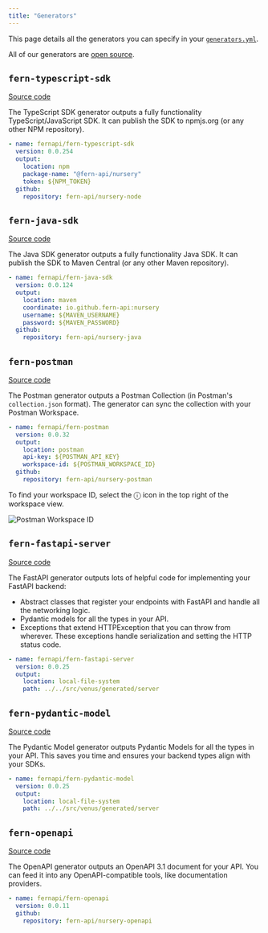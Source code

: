 ```yaml
---
title: "Generators"
---
```


This page details all the generators you can specify in your [`generators.yml`](generate#generators-yml).

All of our generators are [open source](https://github.com/fern-api).

## `fern-typescript-sdk`

[Source code](https://github.com/fern-api/fern-typescript)

The TypeScript SDK generator outputs a fully functionality TypeScript/JavaScript
SDK. It can publish the SDK to npmjs.org (or any other NPM repository).

```yaml generators.yml
- name: fernapi/fern-typescript-sdk
  version: 0.0.254
  output:
    location: npm
    package-name: "@fern-api/nursery"
    token: ${NPM_TOKEN}
  github:
    repository: fern-api/nursery-node
```

## `fern-java-sdk`

[Source code](https://github.com/fern-api/fern-java)

The Java SDK generator outputs a fully functionality Java
SDK. It can publish the SDK to Maven Central (or any other Maven repository).

```yaml generators.yml
- name: fernapi/fern-java-sdk
  version: 0.0.124
  output:
    location: maven
    coordinate: io.github.fern-api:nursery
    username: ${MAVEN_USERNAME}
    password: ${MAVEN_PASSWORD}
  github:
    repository: fern-api/nursery-java
```

## `fern-postman`

[Source code](https://github.com/fern-api/fern-postman)

The Postman generator outputs a Postman Collection (in Postman's
`collection.json` format). The generator can sync the collection with your
Postman Workspace.

```yaml generators.yml
- name: fernapi/fern-postman
  version: 0.0.32
  output:
    location: postman
    api-key: ${POSTMAN_API_KEY}
    workspace-id: ${POSTMAN_WORKSPACE_ID}
  github:
    repository: fern-api/nursery-postman
```

To find your workspace ID, select the ⓘ icon in the top right of the workspace view.

![Postman Workspace ID](images/postman-workspace-id.png)

## `fern-fastapi-server`

[Source code](https://github.com/fern-api/fern-python)

The FastAPI generator outputs lots of helpful code for implementing your FastAPI backend:

- Abstract classes that register your endpoints with FastAPI and handle all the networking logic.
- Pydantic models for all the types in your API.
- Exceptions that extend HTTPException that you can throw from wherever. These
  exceptions handle serialization and setting the HTTP status code.

```yaml generators.yml
- name: fernapi/fern-fastapi-server
  version: 0.0.25
  output:
    location: local-file-system
    path: ../../src/venus/generated/server
```

## `fern-pydantic-model`

[Source code](https://github.com/fern-api/fern-python)

The Pydantic Model generator outputs Pydantic Models for all the types in your
API. This saves you time and ensures your backend types align with your SDKs.

```yaml generators.yml
- name: fernapi/fern-pydantic-model
  version: 0.0.25
  output:
    location: local-file-system
    path: ../../src/venus/generated/server
```

## `fern-openapi`

[Source code](https://github.com/fern-api/fern-openapi)

The OpenAPI generator outputs an OpenAPI 3.1 document for your API. You can feed
it into any OpenAPI-compatible tools, like documentation providers.

```yaml generators.yml
- name: fernapi/fern-openapi
  version: 0.0.11
  github:
    repository: fern-api/nursery-openapi
```
